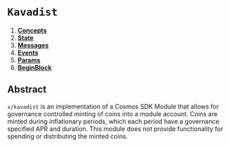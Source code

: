 # `Kavadist`

1. **[Concepts](concepts)**
2. **[State](state)**
3. **[Messages](messages)**
4. **[Events](events)**
5. **[Params](params)**
6. **[BeginBlock](begin_block)**

## Abstract

`x/kavadist` is an implementation of a Cosmos SDK Module that allows for governance controlled minting of coins into a module account. Coins are minted during inflationary periods, which each period have a governance specified APR and duration. This module does not provide functionality for spending or distributing the minted coins.


